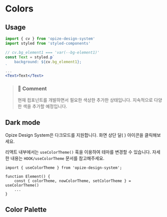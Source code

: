 
<Meta title="Opize Design System/Colors" />

# Colors

## Usage
```jsx
import { cv } from 'opize-design-system'
import styled from 'styled-components'

// cv.bg_element1 === 'var(--bg-element1)'
const Text = styled.p`
    background: ${cv.bg_element1};
`
...
<Text>Text</Text>
```
> ### 💬 Comment
> 현재 컴포넌트를 개발하면서 필요한 색상한 추가한 상태입니다. 지속적으로 다양한 색을 추가할 예정입니다.

## Dark mode
Opize Design System은 다크모드를 지원합니다. 화면 상단 달( <Moon /> ) 아이콘을 클릭해보세요.

리액트 내부에서는 `useColorTheme()` 훅을 이용하여 테마를 변경할 수 있습니다. 자세한 내용는 `HOOK/useColorTheme` 문서를 참고해주세요.

```tsx
import { useColorTheme } from 'opize-design-system';

function Element() {
    const { colorTheme, nowColorTheme, setColorTheme } = useColorTheme()
    ...
}
```

## Color Palette
<Colors />